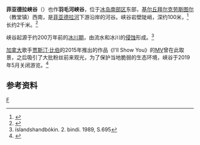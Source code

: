 {{coord|63|46|16.5|N|18|10|19|W|display=title}}
'''菲亚德拉峡谷'''（{{lang-is|Fjaðrárgljúfur}}）也作'''羽毛河峡谷'''，位于[[冰岛|冰岛]][[南部区_(冰岛)|南部区]]东部，[[基尔丘拜尔克劳斯图尔|基尔丘拜尔克劳斯图尔]]（教堂镇）西南，是[[菲亚德拉河|菲亚德拉河]]下游沿岸的河谷。峡谷岩壁陡峭，深约100米，<ref>{{cite web|url=http://www.enjoyiceland.is/Places/All_Regions/Attractions/Natural_wonders/278/default.aspx|title=EnjoyIceland.is - Fjaerárgljúfur - A canyon - South East Iceland|publisher=enjoyiceland.is|accessdate=19 Sep 2012}}</ref>长约2千米。<ref>{{cite book|author1=Collectif|author2=Dominique Auzias|author3=Jean-Paul Labourdette|title=Islande|url=https://books.google.com/books?id=hnWDP_5Tm3MC&pg=PA188|accessdate=19 September 2012|date=27 April 2011|publisher=Petit Futé|isbn=978-2-7469-4837-2|pages=188–}}</ref>

峡谷起源于约200万年前的[[冰川期|冰川期]]，由流水和冰川的[[侵蚀作用|侵蚀]]形成。<ref>íslandshandbókin. 2. bindi. 1989, S.695</ref> 

[[加拿大|加拿大]]歌手[[贾斯汀·比伯|贾斯汀·比伯]]的2015年推出的作品《I'll Show You》的[[MV|MV]]曾在此取景，之后吸引了大批粉丝前来观光，为了保护当地脆弱的生态环境，峡谷于2019年5月关闭游览。<ref>{{cite news |last1=Press |first1=Associated |title=Justin Bieber effect leads to closure of Icelandic canyon |url=https://www.theguardian.com/world/2019/may/19/justin-bieber-effect-leads-to-closure-of-icelandic-canyon |accessdate=19 May 2019 |work=The Guardian |date=19 May 2019}}</ref>
{{wide image|Fjadrárgljúfur_south_iceland.jpg|800px|alt=Panorama showing Fjadrárgljúfur, viewed from the tourist footpath.|由观光步道上观看到的峡谷}}
==参考资料==
{{reflist}}

{{Commonscat|Fjaðrárgljúfur}}
[[Category:冰岛地理|F]]